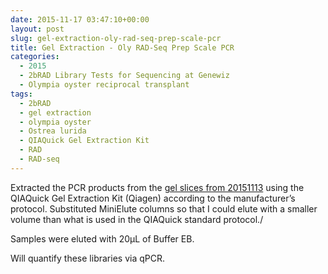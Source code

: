 ```yaml
---
date: 2015-11-17 03:47:10+00:00
layout: post
slug: gel-extraction-oly-rad-seq-prep-scale-pcr
title: Gel Extraction - Oly RAD-Seq Prep Scale PCR
categories:
  - 2015
  - 2bRAD Library Tests for Sequencing at Genewiz
  - Olympia oyster reciprocal transplant
tags:
  - 2bRAD
  - gel extraction
  - olympia oyster
  - Ostrea lurida
  - QIAQuick Gel Extraction Kit
  - RAD
  - RAD-seq
---
```


Extracted the PCR products from the [gel slices from 20151113](https://robertslab.github.io/sams-notebook/posts/2015/2015-11-13-pcr-oly-rad-seq-prep-scale-pcr-2/) using the QIAQuick Gel Extraction Kit (Qiagen) according to the manufacturer's protocol. Substituted MiniElute columns so that I could elute with a smaller volume than what is used in the QIAQuick standard protocol./

Samples were eluted with 20μL of Buffer EB.

Will quantify these libraries via qPCR.

